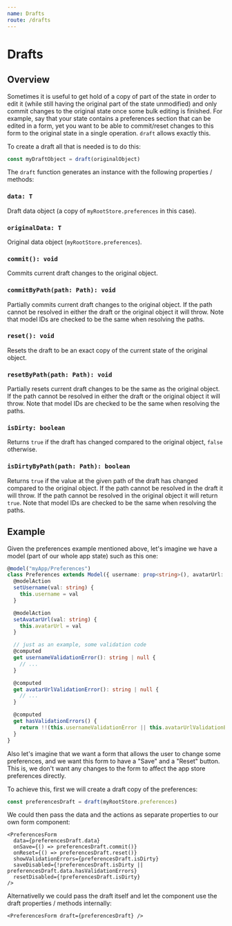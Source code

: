 ```yaml
---
name: Drafts
route: /drafts
---
```



<FixStyle />

# Drafts

## Overview

Sometimes it is useful to get hold of a copy of part of the state in order to edit it (while still having the original part of the state unmodified) and only commit changes to the original state once some bulk editing is finished. For example, say that your state contains a preferences section that can be edited in a form, yet you want to be able to commit/reset changes to this form to the original state in a single operation. `draft` allows exactly this.

To create a draft all that is needed is to do this:

```ts
const myDraftObject = draft(originalObject)
```

The `draft` function generates an instance with the following properties / methods:

### `data: T`

Draft data object (a copy of `myRootStore.preferences` in this case).

### `originalData: T`

Original data object (`myRootStore.preferences`).

### `commit(): void`

Commits current draft changes to the original object.

### `commitByPath(path: Path): void`

Partially commits current draft changes to the original object.
If the path cannot be resolved in either the draft or the original object it will throw.
Note that model IDs are checked to be the same when resolving the paths.

### `reset(): void`

Resets the draft to be an exact copy of the current state of the original object.

### `resetByPath(path: Path): void`

Partially resets current draft changes to be the same as the original object.
If the path cannot be resolved in either the draft or the original object it will throw.
Note that model IDs are checked to be the same when resolving the paths.

### `isDirty: boolean`

Returns `true` if the draft has changed compared to the original object, `false` otherwise.

### `isDirtyByPath(path: Path): boolean`

Returns `true` if the value at the given path of the draft has changed compared to the original object.
If the path cannot be resolved in the draft it will throw.
If the path cannot be resolved in the original object it will return `true`.
Note that model IDs are checked to be the same when resolving the paths.

## Example

Given the preferences example mentioned above, let's imagine we have a model (part of our whole app state) such as this one:

```ts
@model("myApp/Preferences")
class Preferences extends Model({ username: prop<string>(), avatarUrl: prop<string>() }) {
  @modelAction
  setUsername(val: string) {
    this.username = val
  }

  @modelAction
  setAvatarUrl(val: string) {
    this.avatarUrl = val
  }

  // just as an example, some validation code
  @computed
  get usernameValidationError(): string | null {
    // ...
  }

  @computed
  get avatarUrlValidationError(): string | null {
    // ...
  }

  @computed
  get hasValidationErrors() {
    return !!(this.usernameValidationError || this.avatarUrlValidationError)
  }
}
```

Also let's imagine that we want a form that allows the user to change some preferences, and we want this form to have a "Save" and a "Reset" button. This is, we don't want any changes to the form to affect the app store preferences directly.

To achieve this, first we will create a draft copy of the preferences:

```ts
const preferencesDraft = draft(myRootStore.preferences)
```

We could then pass the data and the actions as separate properties to our own form component:

```tsx
<PreferencesForm
  data={preferencesDraft.data}
  onSave={() => preferencesDraft.commit()}
  onReset={() => preferencesDraft.reset()}
  showValidationErrors={preferencesDraft.isDirty}
  saveDisabled={!preferencesDraft.isDirty || preferencesDraft.data.hasValidationErrors}
  resetDisabled={!preferencesDraft.isDirty}
/>
```

Alternativelly we could pass the draft itself and let the component use the draft properties / methods internally:

```tsx
<PreferencesForm draft={preferencesDraft} />
```
